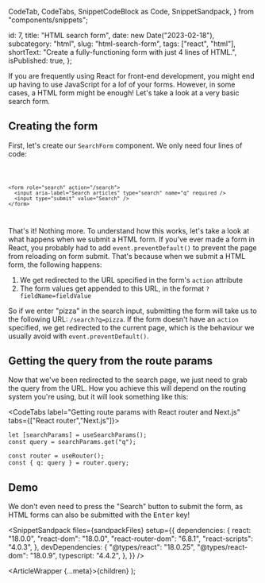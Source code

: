   CodeTab,
  CodeTabs,
  SnippetCodeBlock as Code,
  SnippetSandpack,
} from "components/snippets";

  id: 7,
  title: "HTML search form",
  date: new Date("2023-02-18"),
  subcategory: "html",
  slug: "html-search-form",
  tags: ["react", "html"],
  shortText: "Create a fully-functioning form with just 4 lines of HTML.",
  isPublished: true,
};

If you are frequently using React for front-end development, you might end up having to use JavaScript for a lof of your forms. However, in some cases, a HTML form might be enough! Let's take a look at a very basic search form.

## Creating the form

First, let's create our `SearchForm` component. We only need four lines of code:

<Code filename="SearchForm.tsx">

```tsx
<form role="search" action="/search">
  <input aria-label="Search articles" type="search" name="q" required />
  <input type="submit" value="Search" />
</form>
```

</Code>

That's it! Nothing more. To understand how this works, let's take a look at what happens when we submit a HTML form. If you've ever made a form in React, you probably had to add `event.preventDefault()` to prevent the page from reloading on form submit. That's because when we submit a HTML form, the following happens:

1. We get redirected to the URL specified in the form's `action` attribute
2. The form values get appended to this URL, in the format `?fieldName=fieldValue`

So if we enter "pizza" in the search input, submitting the form will take us to the following URL: `/search?q=pizza`. If the form doesn't have an `action` specified, we get redirected to the current page, which is the behaviour we usually avoid with `event.preventDefault()`.

## Getting the query from the route params

Now that we've been redirected to the search page, we just need to grab the query from the URL. How you achieve this will depend on the routing system you're using, but it will look something like this:

<CodeTabs label="Getting route params with React router and Next.js" tabs={["React router","Next.js"]}>

<CodeTab label="React router">

```tsx
let [searchParams] = useSearchParams();
const query = searchParams.get("q");
```

</CodeTab>

<CodeTab label="Next.js">

```tsx
const router = useRouter();
const { q: query } = router.query;
```

</CodeTab>

</CodeTabs>

## Demo

We don't even need to press the "Search" button to submit the form, as HTML forms can also be submitted with the <kbd>Enter</kbd> key!

<SnippetSandpack
  files={sandpackFiles}
  setup={{
    dependencies: {
      react: "18.0.0",
      "react-dom": "18.0.0",
      "react-router-dom": "6.8.1",
      "react-scripts": "4.0.3",
    },
    devDependencies: {
      "@types/react": "18.0.25",
      "@types/react-dom": "18.0.9",
      typescript: "4.4.2",
    },
  }}
/>

  <ArticleWrapper {...meta}>{children}</ArticleWrapper>
);
